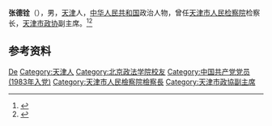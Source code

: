 '''张德铨'''（{{bd|1936年|9月|}}），男，[[天津|天津]]人，[[中华人民共和国|中华人民共和国]]政治人物，曾任[[天津市人民检察院|天津市人民检察院]]检察长，[[天津市政协|天津市政协]]副主席。<ref>{{cite book|title=中囯人名大辞典·现任党政军领导人物卷|author=廖盖隆等编|year=1990|publisher=上海辞书出版社|location=上海|page=}}</ref><ref>{{Cite book|title=中华人民共和国职官志|author=何虎生, 李耀东, 向常福主编|publisher=中国社会出版社|year=2003|isbn=9787800883934|location=北京|pages=}}</ref>

== 参考资料 ==
{{reflist}}

{{中国人物小作品}}

{{Authority control}}
{{DEFAULTSORT:Zhang张}}
[[Category:张姓|De]]
[[Category:天津人|Category:天津人]]
[[Category:北京政法学院校友|Category:北京政法学院校友]]
[[Category:中国共产党党员_(1983年入党)|Category:中国共产党党员 (1983年入党)]]
[[Category:天津市人民檢察院檢察長|Category:天津市人民檢察院檢察長]]
[[Category:天津市政協副主席|Category:天津市政協副主席]]